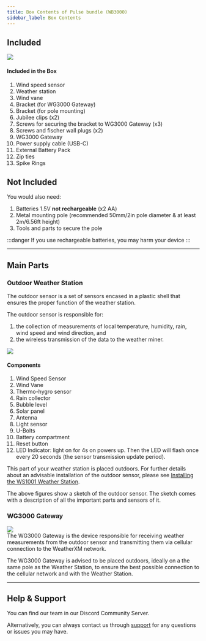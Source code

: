 ```yaml
---
title: Box Contents of Pulse bundle (WB3000)
sidebar_label: Box Contents
---
```



## Included

<div class="explanation">
<img src={useBaseUrl("img/wxm-devices/pulse/pulse-contents-included.png")}
     style={{width: '50%', height: 'auto'}} />
  <div>
    <h4>Included in the Box</h4>
    <ol>
      <li>Wind speed sensor</li>
      <li>Weather station</li>
      <li>Wind vane</li>
      <li>Bracket (for WG3000 Gateway)</li>
      <li>Bracket (for pole mounting)</li>
      <li>Jubilee clips (x2)</li>
      <li>Screws for securing the bracket to WG3000 Gateway (x3)</li>
      <li>Screws and fischer wall plugs (x2) </li>
      <li>WG3000 Gateway</li>
      <li>Power supply cable (USB-C)</li>
      <li>External Battery Pack</li>
      <li>Zip ties</li>
      <li>Spike Rings</li>
    </ol>
  </div>
</div>

## Not Included

You would also need:
1. Batteries 1.5V **not rechargeable** (x2 AA)
1. Metal mounting pole (recommended 50mm/2in pole diameter & at least 2m/6.56ft height)
1. Tools and parts to secure the pole

:::danger
If you use rechargeable batteries, you may harm your device
:::

<hr/>

## Main Parts

### Outdoor Weather Station

The outdoor sensor is a set of sensors encased in a plastic shell that ensures the proper function of the weather station.

The outdoor sensor is responsible for:

1. the collection of measurements of local temperature, humidity, rain, wind speed and wind direction, and
1. the wireless transmission of the data to the weather miner.

<div class="explanation two-columns">
  <img src={useBaseUrl("img/wxm-devices/m5/ws1000-parts.svg")} />
  <div>
    <h4>Components</h4>
    <ol>
      <li>Wind Speed Sensor</li>
      <li>Wind Vane</li>
      <li>Thermo-hygro sensor</li>
      <li>Rain collector</li>
      <li>Bubble level</li>
      <li>Solar panel</li>
      <li>Antenna</li>
      <li>Light sensor</li>
      <li>U-Bolts</li>
      <li>Battery compartment</li>
      <li>Reset button</li>
      <li>LED Indicator: light on for 4s on powers up. Then the LED will flash once every 20 seconds (the sensor transmission update period).</li>
    </ol>
  </div>
</div>

This part of your weather station is placed outdoors.
For further details about an advisable installation of the outdoor sensor, please see [Installing the WS1001 Weather Station](/wxm-devices/pulse/install-weather-station).

The above figures show a sketch of the outdoor sensor. The sketch comes with a description of all the important parts and sensors of it.

### WG3000 Gateway

<div class="control">
  <img src={useBaseUrl("/img/wxm-devices/pulse/pulse.png")} style={{ width: '60%', height: 'auto' }} />
</div>
The WG3000 Gateway is the device responsible for receiving weather measurements from the outdoor sensor and transmitting them via cellular connection  to the WeatherXM network.

The WG3000 Gateway is advised to be placed outdoors, ideally on a the same pole as the Weather Station, to ensure the best possible connection to the cellular network and with the Weather Station.

<hr/>

## Help & Support

You can find our team in our <Link to="https://weatherxm.com/discord">Discord Community Server</Link>.

Alternatively, you can always contact us through [support](https://support.weatherxm.com) for any questions or issues you may have.

